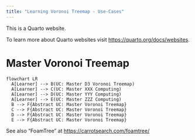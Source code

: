 ```yaml
---
title: "Learning Voronoi Treemap - Use-Cases"
---
```


This is a Quarto website.

To learn more about Quarto websites visit <https://quarto.org/docs/websites>.

# Master Voronoi Treemap

```mermaid
flowchart LR
  A[Learner] --> B(UC: Master D3 Voronoi Treemap)
  A[Learner] --> C(UC: Master XXX Computing)
  A[Learner] --> D(UC: Master YYY Computing)
  A[Learner] --> E(UC: Master ZZZ Computing)  
  B --> F{Abstract UC: Master Voronoi Treemap}
  C --> F{Abstract UC: Master Voronoi Treemap}
  D --> F{Abstract UC: Master Voronoi Treemap}
  E --> F{Abstract UC: Master Voronoi Treemap}
```

See also "FoamTree" at <https://carrotsearch.com/foamtree/>
